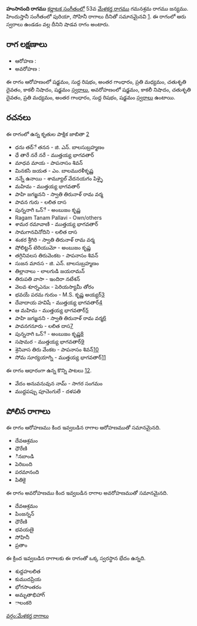 {{Infobox ragam
	| name          	= హంసానంది
	| synonym	    	= 
	| mela          	= 
	| chakra        	= 
	| janaka        	= 
	| type          	= శాడవ
	| arohanam      	= {{svaraC|S|R1|G3|M2|D2|N3|S'}} 
	| avarohanam    	= {{svaraC|S'|N3|D2|M2|G3|R1|S}}
	| jeeva         	=
	| chhaya        	=
	| nyasa         	=
	| vishesha      	= 
	| equivalent  		= పురియా, సోహినీ
}}
{{కర్ణాటక సంగీత రాగాలు}}
'''హంసానంది రాగము''' [[కర్ణాటక సంగీతం]]లో 53వ [[మేళకర్త రాగము]] గమనశ్రమ రాగము జన్యము.  హిందుస్తానీ సంగీతంలో పురియా, సోహినీ రాగాలు దీనితో సమానమైనవి [https://karnatik.com/hcragatable.shtml]. ఈ రాగంలో ఆరు స్వరాలు ఉండడం వల్ల దీనిని షాడవ రాగం అంటారు.


==రాగ లక్షణాలు==


* ఆరోహణ : {{svaraC|S|R1|G3|M2|D2|N3|S'}} 
* అవరోహణ : {{svaraC|S'|N3|D2|M2|G3|R1|S}}

ఈ రాగం ఆరోహణంలో షడ్జమం, సుద్ద రిషభం, అంతర గాంధారం, ప్రతి మధ్యమం, చతుశృతి దైవతం, కాకలీ నిషాదం, షడ్జమం [[స్వరాలు]], అవరోహణంలో షడ్జమం, కాకలీ నిషాదం, చతుశృతి దైవతం, ప్రతి మధ్యమం, అంతర గాంధారం, సుద్ద రిషభం, షడ్జమం [[స్వరాలు]] ఉంటాయి.

==రచనలు==
ఈ రాగంలో ఉన్న కృతుల పాక్షిక జాబితా [https://github.com/ssrihari/ragavardhini/blob/master/ragas/kritis.psv]
* ధను తద్ే తనన - జి. ఎన్. బాలసుబ్రహ్మణం
* ధే తారే నరే నరే - ముత్తయ్య భాగవతార్
* మాధవ మాయ - పాపనాసం శివన్
* మినకసి జయత - ఎం. బాలమురళీకృష్ణ
* నన్నే ఉనాయి - శామ్యూల్ వేదనయగం పిళ్ళై
* మహిమ - ముత్తయ్య భాగవతార్
* పాహి జగజ్జనని - స్వాతి తిరునాళ్ రామ వర్మ
* పావన గురు - లలిత దాస
* పున్ననాగి ఒన్ే - అంబుజం కృష్ణ
* Ragam Tanam Pallavi - Own/others
* శామర రమావాణి - ముత్తయ్య భాగవతార్
* సామగానవినోదిని - లలిత దాస
* శంకర శ్రీగిరి - స్వాతి తిరునాళ్ రామ వర్మ
* షోలిట్టన్ టెరియుమో - అంబుజం కృష్ణ
* తగ్గినివలస తిరువెంకట - పాపనాసం శివన్
* సుజన మానస - జి. ఎన్. బాలసుబ్రహ్మణం
* తిల్లానాలు - లాలగుడి జయరామన్
* తిరుపతి వాసా - ఇందిరా నటేశన్
* వెలవ శూర్నఎనుఁ - పెరియస్యామీ తోరం
* భవయే పరమ గురుం - M.S. కృష్ణ అయ్యర్[http://www.karnatik.com/c1088.shtml]
* దేవాదాయ హవిషే - ముత్తయ్య భాగవతార్[http://www.karnatik.com/c1942.shtml]
* ఆ మహిమ - ముత్తయ్య భాగవతార్[http://www.karnatik.com/c2191.shtml]
* పాహి జగజ్జనని - స్వాతి తిరునాళ్ రామ వర్మ[http://www.karnatik.com/c2429.shtml]
* పావనగనూరు - లలిత దాస[http://www.karnatik.com/c1327.shtml]
* పున్ననాగి ఒన్ే - అంబుజం కృష్ణ[http://www.karnatik.com/c2627.shtml]
* సషామర - ముత్తయ్య భాగవతార్[http://www.karnatik.com/c2040.shtml]
* శ్రెనివాస తిరు వేంకట - పాపనాసం శివన్[http://www.karnatik.com/c1041.shtml]
* సోమ సూర్యయాగ్ని - ముత్తయ్య భాగవతార్[http://www.karnatik.com/c1941.shtml]

ఈ రాగం ఆధారంగా ఉన్న కొన్ని పాటలు [http://rksanka.tripod.com/music/rslist.html].
* వేదం అనువనువున నామ్ - సాగర సంగమం
* ముద్దపప్పు పూచెంగులే - దళపతి




==పోలిన రాగాలు==
ఈ రాగం ఆరోహణము కింద ఇవ్వబడిన రాగాల ఆరోహణముతో సమానమైనది.
* దేవఆశ్రమం
* ధౌరేణి
* ినబాండి
* పెరిబంది
* పరమానంది
* పితికై

ఈ రాగం అవరోహణము కింద ఇవ్వబడిన రాగాల అవరోహణముతో సమానమైనది.
* దేవఆశ్రమం
* పింజన్నన్
* ధౌరేణి
* భవయణై
* సోహినీ
* ప్రతాం

ఈ క్రింద ఇవ్వబడిన రాగాలకు ఈ రాగంతో ఒక్క స్వరస్థాన భేదం ఉన్నది.
* శుద్దహలలిత
* కుముదప్రియ
* భోగసాంతరం
* అమృతాభిహాగ్
* ాలంకరి



[[వర్గం:మేళకర్త రాగాలు]]